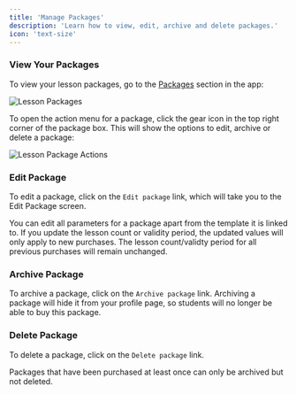 ```yaml
---
title: 'Manage Packages'
description: 'Learn how to view, edit, archive and delete packages.'
icon: 'text-size'
---
```


### View Your Packages

To view your lesson packages, go to the [Packages](https://platform.tutoros.app/lesson-packages) section in the app:

![Lesson Packages](/images/lesson-packages.png)

To open the action menu for a package, click the gear icon in the top right corner of the package box. This will show the options to edit, archive or delete a package:

![Lesson Package Actions](/images/lesson-packages-action.png)

### Edit Package

To edit a package, click on the `Edit package` link, which will take you to the Edit Package screen.

You can edit all parameters for a package apart from the template it is linked to. If you update the lesson count or validity period, the updated values will only apply to new purchases. The lesson count/validty period for all previous purchases will remain unchanged.

### Archive Package

To archive a package, click on the `Archive package` link. Archiving a package will hide it from your profile page, so students will no longer be able to buy this package.

### Delete Package

To delete a package, click on the `Delete package` link.

<Note>Packages that have been purchased at least once can only be archived but not deleted. </Note>
